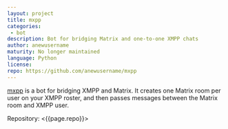 ```yaml
---
layout: project
title: mxpp
categories: 
 - bot
description: Bot for bridging Matrix and one-to-one XMPP chats
author: anewusername
maturity: No longer maintained
language: Python
license: 
repo: https://github.com/anewusername/mxpp
---
```


[mxpp](https://github.com/anewusername/mxpp) is a bot for bridging XMPP and Matrix. It creates one Matrix room per user on your XMPP roster, and then passes messages between the Matrix room and XMPP user.

Repository: <{{page.repo}}>

